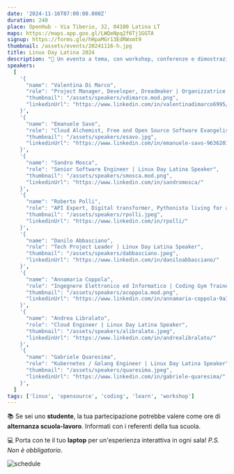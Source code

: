 ```yaml
---
date: '2024-11-16T07:00:00.000Z'
duration: 240
place: OpenHub - Via Tiberio, 32, 04100 Latina LT
maps: https://maps.app.goo.gl/LWQeNpq2f6Tj1GGTA
signup: https://forms.gle/hHpaMGr13EdRWxmt9
thumbnail: /assets/events/20241116-h.jpg
title: Linux Day Latina 2024
description: "🐧 Un evento a tema, con workshop, conferenze e dimostrazioni per avvicinare sia principianti che esperti al mondo del software libero e open-source."
speakers:
  [
    '{
      "name": "Valentina Di Marco", 
      "role": "Project Manager, Developer, Dreadmaker | Organizzatrice Linux Day Latina", 
      "thumbnail": "/assets/speakers/vdimarco.mod.png",
      "linkedinUrl": "https://www.linkedin.com/in/valentinadimarco6995/"
    }',
    '{
      "name": "Emanuele Savo", 
      "role": "Cloud Alchemist, Free and Open Source Software Evangelist | Linux Day Latina Speaker", 
      "thumbnail": "/assets/speakers/esavo.jpg",
      "linkedinUrl": "https://www.linkedin.com/in/emanuele-savo-963620184/"
    }',
    '{
      "name": "Sandro Mosca", 
      "role": "Senior Software Engineer | Linux Day Latina Speaker", 
      "thumbnail": "/assets/speakers/smosca.mod.png",
      "linkedinUrl": "https://www.linkedin.com/in/sandromosca/"
    }',
    '{
      "name": "Roberto Polli", 
      "role": "API Expert, Digital transformer, Pythonista living for a better world | Linux Day Latina Speaker", 
      "thumbnail": "/assets/speakers/rpolli.jpeg",
      "linkedinUrl": "https://www.linkedin.com/in/rpolli/"
    }',
    '{
      "name": "Danilo Abbasciano", 
      "role": "Tech Project Leader | Linux Day Latina Speaker", 
      "thumbnail": "/assets/speakers/dabbasciano.jpeg",
      "linkedinUrl": "https://www.linkedin.com/in/daniloabbasciano/"
    }',
    '{
      "name": "Annamaria Coppola", 
      "role": "Ingegnere Elettronico ed Informatico | Coding Gym Trainer", 
      "thumbnail": "/assets/speakers/acoppola.mod.png",
      "linkedinUrl": "https://www.linkedin.com/in/annamaria-coppola-9a301613/"
    }',
    '{
      "name": "Andrea Libralato", 
      "role": "Cloud Engineer | Linux Day Latina Speaker", 
      "thumbnail": "/assets/speakers/alibralato.jpeg",
      "linkedinUrl": "https://www.linkedin.com/in/andrealibralato/"
    }',
    '{
      "name": "Gabriele Quaresima", 
      "role": "Kubernetes / Golang Engineer | Linux Day Latina Speaker", 
      "thumbnail": "/assets/speakers/quaresima.jpeg",
      "linkedinUrl": "https://www.linkedin.com/in/gabriele-quaresima/"
    }',
  ]
tags: ['linux', 'opensource', 'coding', 'learn', 'workshop']
---
```


📚 Se sei uno **studente**, la tua partecipazione potrebbe valere come ore di **alternanza scuola-lavoro**. Informati con i referenti della tua scuola. 

💻 Porta con te il tuo **laptop** per un'esperienza interattiva in ogni sala! *P.S. Non è obbligatorio*.

![schedule](/assets/events/20241116-schedule.png)